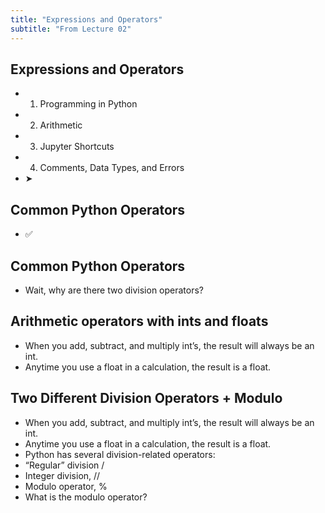 ```yaml
---
title: "Expressions and Operators"
subtitle: "From Lecture 02"
---
```


## Expressions and Operators

- 1. Programming in Python
- 2. Arithmetic
- 3. Jupyter Shortcuts
- 4. Comments, Data Types, and Errors
- ➤

## Common Python Operators

- ✅

## Common Python Operators

- Wait, why are there two division operators?

## Arithmetic operators with ints and floats

- When you add, subtract, and multiply int’s, the result will always be an int.
- Anytime you use a float in a calculation, the result is a float.

## Two Different Division Operators + Modulo

- When you add, subtract, and multiply int’s, the result will always be an int.
- Anytime you use a float in a calculation, the result is a float.
- Python has several division-related operators:
- “Regular” division /
- Integer division, //
- Modulo operator, %
- What is the modulo operator?


